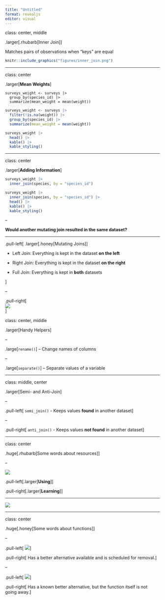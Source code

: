 ```yaml
---
title: "Untitled"
format: revealjs
editor: visual
---
```



class: center, middle

.larger[.rhubarb[Inner Join]]

Matches pairs of observations when "keys" are equal

```r
knitr::include_graphics("figures/inner_join.png")
```

---

class: center

.larger[**Mean Weights**]

```
surveys_weight <- surveys |> 
  group_by(species_id) |> 
  summarize(mean_weight = mean(weight))
```

```r
surveys_weight <- surveys |> 
  filter(!is.na(weight)) |> 
  group_by(species_id) |> 
  summarize(mean_weight = mean(weight)) 

surveys_weight |> 
  head() |> 
  kable() |> 
  kable_styling()

```

---

class: center

.larger[**Adding Information**]

```r
surveys_weight |> 
  inner_join(species, by = "species_id")
```

```r
surveys_weight |> 
  inner_join(species, by = "species_id") |> 
  head() |> 
  kable() |> 
  kable_styling()
```

--

**Would another mutating join resulted in the same dataset?**

---

.pull-left[
.larger[.honey[Mutating Joins]]

- Left Join: Everything is kept in the dataset **on the left**

- Right Join: Everything is kept in the dataset **on the right**

- Full Join: Everything is kept in **both** datasets

]

--

.pull-right[
</br>
![](figures/joins.JPG)   
]


class: center, middle

.larger[Handy Helpers]


--


.large[`rename()`] -- Change names of columns

--

.large[`separate()`] -- Separate values of a variable

---

class: middle, center

.larger[Semi- and Anti-Join]

--

.pull-left[ `semi_join()`
- Keeps values **found** in another dataset
]

--

.pull-right[ `anti_join()`
- Keeps values **not found** in another dataset
]

---

class: center

.huge[.rhubarb[Some words about resources]]

--

![](figures/stack_overflow.PNG)

.pull-left[.larger[**Using**]]

.pull-right[.larger[**Learning**]]

---

![](figures/help.PNG)

---

class: center

.huge[.honey[Some words about functions]]

--

.pull-left[
![](figures/depreciated.PNG)
]

.pull-right[
Has a better alternative available and is scheduled for removal.]

--

.pull-left[
![](figures/superseded.png)
]

.pull-right[
Has a known better alternative, but the function itself is not going away.]





